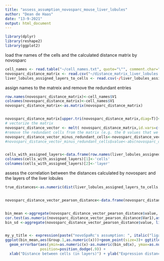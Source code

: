```yaml
---
title: "assess_assumption_novosparc_mouse_liver_lobules"
author: "Dean de Haas"
date: "13-9-2021"
output: html_document
---
```


```r
library(dplyr)
library(reshape2)
library(ggplot2)
```

load thw names of the cells and the calculated distance matrix by novosparc

```r
cell_names <- read.table("~/cell_names.txt", quote="\"", comment.char="")
novosparc_distance_matrix <- read.csv("~/distance_matrix_liver_lobules.csv", row.names=1)
liver_lobules_assigned_layers_to_cells <- read.csv(~/liver_lobules_assigned_to_layers_per_cell.txt", sep=";",row.names = 1)
```

assign names to the matreix and remove the redundant entries

```r
row.names(novosparc_distance_matrix)<-cell_names$V1
colnames(novosparc_distance_matrix)<-cell_names$V1
novosparc_distance_matrix<-as.matrix(novosparc_distance_matrix)


novosparc_distance_matrix[upper.tri(novosparc_distance_matrix,diag=T)]<--1000000
# vectorize the matrix 
novosparc_distance_vector <- melt( novosparc_distance_matrix,id.vars=c('from','to'))
#remove the redundant cells from the matrix (e.g. the 0 values that we previously created)
novosparc_distance_vector_minus_redundant_cells<-novosparc_distance_vector[!(novosparc_distance_vector$value==-1000000),]
#novosparc_distance_vector_minus_redundant_cells$value<-abs(novosparc_distance_vector_minus_redundant_cells$value)


cells_with_assigned_layers<-data.frame(row.names(liver_lobules_assigned_layers_to_cells),liver_lobules_assigned_layers_to_cells$layer)
colnames(cells_with_assigned_layers)[1]<-'cells'
colnames(cells_with_assigned_layers)[2]<-'layer'
```

assess the correlation between the distances calculated by novosparc and the layers of the liver lobules

```r
true_distances<-as.numeric(dist(liver_lobules_assigned_layers_to_cells,'euclidean'))


novosparc_distance_vector_pearson_distance<-data.frame(novosparc_distance_vector_minus_redundant_cells,true_distances)


bin_mean <-aggregate(novosparc_distance_vector_pearson_distance$value, list(novosparc_distance_vector_pearson_distance$true_distances), function(x) mean = mean(x)) 
cor.test(as.numeric(novosparc_distance_vector_pearson_distance$Var1),as.numeric(novosparc_distance_vector_pearson_distance$Var2),method='spearman')
bin_sd <-aggregate(novosparc_distance_vector_pearson_distance$value, list(novosparc_distance_vector_pearson_distance$true_distances), function(x) sd = sd(x))


my_y_title <- expression(paste("novoSpaRc's assumption: ", italic("ligand and receptor genes only")))
ggplot(bin_mean,aes(Group.1,as.numeric(x)))+geom_point(size=3)+ ggtitle(my_y_title)+geom_line(size=0.5)+
  geom_errorbar(aes(ymin=as.numeric(x)-as.numeric(bin_sd$x), ymax=as.numeric(x)+as.numeric(bin_sd$x)), width=.2,
                position=position_dodge(.9)) +
  xlab("Distance between cells (in layers)") + ylab("Expression distance")+scale_y_continuous( breaks=c(0.05,0.1,0.15,0.20,0.25,0.3,0.35,0.4,0.45,0.5,0.55,0.6,0.65,0.7,0.75,0.80,0.85))+theme(text = element_text(size = 16),axis.text.x = element_text( size=16),axis.text.y = element_text( size=16))  

```
